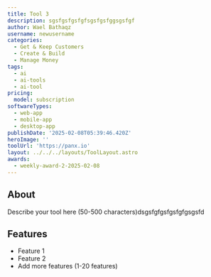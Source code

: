 ```yaml
---
title: Tool 3
description: sgsfgsfgsfgfsgsfgsfggsgsfgf
author: Wael Bathaqz
username: newusername
categories:
  - Get & Keep Customers
  - Create & Build
  - Manage Money
tags:
  - ai
  - ai-tools
  - ai-tool
pricing:
  model: subscription
softwareTypes:
  - web-app
  - mobile-app
  - desktop-app
publishDate: '2025-02-08T05:39:46.420Z'
heroImage: ''
toolUrl: 'https://panx.io'
layout: ../../../layouts/ToolLayout.astro
awards:
  - weekly-award-2-2025-02-08
---
```

## About
Describe your tool here (50-500 characters)dsgsfgfgsfgsfgfgsgsfd

## Features
- Feature 1
- Feature 2
- Add more features (1-20 features)
